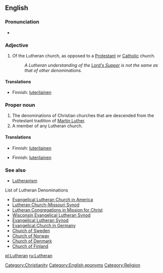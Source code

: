 ==English==

===Pronunciation===
*{{audio|en-us-Lutheran.ogg|Audio (US)}}

===Adjective===
{{en-adj}}

# Of the Lutheran church, as opposed to a [[Protestant]] or [[Catholic]] church.
#:''A Lutheran understanding of the [[Lord's Supper]] is not the same as that of other denominations.''

====Translations====
{{trans-top|Of the Lutheran church}}
*Finnish: [[luterilainen]]
{{trans-mid}}
{{trans-bottom}}

===Proper noun===
{{en-noun}}

# The denominations of Christian churches that are descended from the Protestant tradition of [[w:Martin Luther|Martin Luther]].
# A member of any Lutheran church.

====Translations====
{{trans-top|Lutheran denominations of Christian churches}}
*Finnish: [[luterilainen]]
{{trans-mid}}
{{trans-bottom}}

{{trans-top|A member of any Lutheran church}}
*Finnish: [[luterilainen]]
{{trans-mid}}
{{trans-bottom}}

===See also===
*[[Lutheranism]]
;List of Lutheran Denominations
*[http://en.wikipedia.org/wiki/Evangelical_Lutheran_Church_in_America Evangelical Lutheran Church in America]
*[http://en.wikipedia.org/wiki/Lutheran_Church-Missouri_Synod Lutheran Church-Missouri Synod]
*[[w:Lutheran Congregations in Mission for Christ|Lutheran Congregations in Mission for Christ]]
*[http://en.wikipedia.org/wiki/Wisconsin_Evangelical_Lutheran_Synod Wisconsin Evangelical Lutheran Synod]
*[http://en.wikipedia.org/wiki/Evangelical_Lutheran_Synod Evangelical Lutheran Synod]
*[http://en.wikipedia.org/wiki/Evangelical_Church_in_Germany Evangelical Church in Germany]
*[http://en.wikipedia.org/wiki/Church_of_Sweden Church of Sweden]
*[http://en.wikipedia.org/wiki/Church_of_Norway Church of Norway]
*[http://en.wikipedia.org/wiki/Church_of_Denmark Church of Denmark]
*[http://en.wikipedia.org/wiki/Church_of_Finland Church of Finland]

[[Category:Christianity]]
[[Category:English eponyms]]
[[Category:Religion]]

[[pl:Lutheran]]
[[ru:Lutheran]]